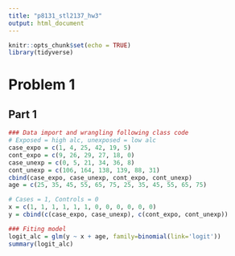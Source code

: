 ```yaml
---
title: "p8131_stl2137_hw3"
output: html_document
---
```


```r
knitr::opts_chunk$set(echo = TRUE)
library(tidyverse)
```

# Problem 1
## Part 1
```r
### Data import and wrangling following class code
# Exposed = high alc, unexposed = low alc
case_expo = c(1, 4, 25, 42, 19, 5)
cont_expo = c(9, 26, 29, 27, 18, 0)
case_unexp = c(0, 5, 21, 34, 36, 8)
cont_unexp = c(106, 164, 138, 139, 88, 31)
cbind(case_expo, case_unexp, cont_expo, cont_unexp)
age = c(25, 35, 45, 55, 65, 75, 25, 35, 45, 55, 65, 75)

# Cases = 1, Controls = 0
x = c(1, 1, 1, 1, 1, 1, 0, 0, 0, 0, 0, 0)
y = cbind(c(case_expo, case_unexp), c(cont_expo, cont_unexp))
```

```r
### Fiting model
logit_alc = glm(y ~ x + age, family=binomial(link='logit'))
summary(logit_alc)
```


